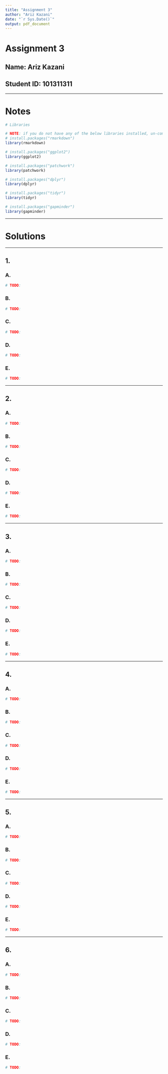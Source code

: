 ```yaml
---
title: "Assignment 3"
author: "Ariz Kazani"
date: "`r Sys.Date()`"
output: pdf_document
---
```


# Assignment 3

## Name: Ariz Kazani

## Student ID: 101311311

------------------------------------------------------------------------

# Notes

```r
# Libraries

# NOTE: if you do not have any of the below libraries installed, un-comment the line and run it
# install.packages("rmarkdown")
library(rmarkdown)

# install.packages("ggplot2")
library(ggplot2)

# install.packages("patchwork")
library(patchwork)

# install.packages("dplyr")
library(dplyr)

# install.packages("tidyr")
library(tidyr)

# install.packages("gapminder")
library(gapminder)
```

------------------------------------------------------------------------

# Solutions

------------------------------------------------------------------------

## 1.

### A.

```r
# TODO:
```

### B.

```r
# TODO:
```

### C.

```r
# TODO:
```

### D.

```r
# TODO:
```

### E.

```r
# TODO:
```

------------------------------------------------------------------------

## 2.

### A.

```r
# TODO:
```

### B.

```r
# TODO:
```

### C.

```r
# TODO:
```

### D.

```r
# TODO:
```

### E.

```r
# TODO:
```

------------------------------------------------------------------------

## 3.

### A.

```r
# TODO:
```

### B.

```r
# TODO:
```

### C.

```r
# TODO:
```

### D.

```r
# TODO:
```

### E.

```r
# TODO:
```

------------------------------------------------------------------------

## 4.

### A.

```r
# TODO:
```

### B.

```r
# TODO:
```

### C.

```r
# TODO:
```

### D.

```r
# TODO:
```

### E.

```r
# TODO:
```

------------------------------------------------------------------------

## 5.

### A.

```r
# TODO:
```

### B.

```r
# TODO:
```

### C.

```r
# TODO:
```

### D.

```r
# TODO:
```

### E.

```r
# TODO:
```

------------------------------------------------------------------------

## 6.

### A.

```r
# TODO:
```

### B.

```r
# TODO:
```

### C.

```r
# TODO:
```

### D.

```r
# TODO:
```

### E.

```r
# TODO:
```
